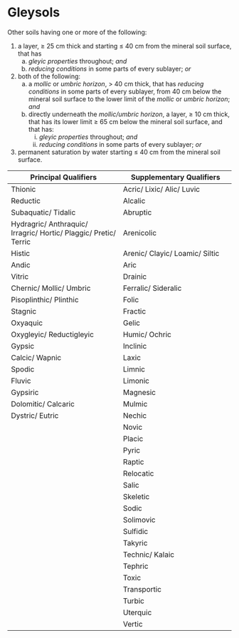 # Gleysols {#key-gleysols}

::: grid
::: g-col-4
Other soils having one or more of the following:

1.  a layer, ≥ 25 cm thick and starting ≤ 40 cm from the mineral soil surface, that has
    a.  *gleyic properties* throughout; *and*
    b.  *reducing conditions* in some parts of every sublayer; *or*
2.  both of the following:
    a.  a *mollic* or *umbric horizon*, \> 40 cm thick, that has *reducing conditions* in some parts of every sublayer, from 40 cm below the mineral soil surface to the lower limit of the *mollic* or *umbric horizon*; *and*
    b.  directly underneath the *mollic/umbric horizon*, a layer, ≥ 10 cm thick, that has its lower limit ≥ 65 cm below the mineral soil surface, and that has:
        i.  *gleyic properties* throughout; *and*
        ii. *reducing conditions* in some parts of every sublayer; *or*
3.  permanent saturation by water starting ≤ 40 cm from the mineral soil surface.
:::

::: g-col-8
| Principal Qualifiers                                              | Supplementary Qualifiers        |
|------------------------------------|------------------------------------|
| Thionic                                                           | Acric/ Lixic/ Alic/ Luvic       |
| Reductic                                                          | Alcalic                         |
| Subaquatic/ Tidalic                                               | Abruptic                        |
| Hydragric/ Anthraquic/ Irragric/ Hortic/ Plaggic/ Pretic/ Terric  | Arenicolic                      |
| Histic                                                            | Arenic/ Clayic/ Loamic/ Siltic  |
| Andic                                                             | Aric                            |
| Vitric                                                            | Drainic                         |
| Chernic/ Mollic/ Umbric                                           | Ferralic/ Sideralic             |
| Pisoplinthic/ Plinthic                                            | Folic                           |
| Stagnic                                                           | Fractic                         |
| Oxyaquic                                                          | Gelic                           |
| Oxygleyic/ Reductigleyic                                          | Humic/ Ochric                   |
| Gypsic                                                            | Inclinic                        |
| Calcic/ Wapnic                                                    | Laxic                           |
| Spodic                                                            | Limnic                          |
| Fluvic                                                            | Limonic                         |
| Gypsiric                                                          | Magnesic                        |
| Dolomitic/ Calcaric                                               | Mulmic                          |
| Dystric/ Eutric                                                   | Nechic                          |
|                                                                   | Novic                           |
|                                                                   | Placic                          |
|                                                                   | Pyric                           |
|                                                                   | Raptic                          |
|                                                                   | Relocatic                       |
|                                                                   | Salic                           |
|                                                                   | Skeletic                        |
|                                                                   | Sodic                           |
|                                                                   | Solimovic                       |
|                                                                   | Sulfidic                        |
|                                                                   | Takyric                         |
|                                                                   | Technic/ Kalaic                 |
|                                                                   | Tephric                         |
|                                                                   | Toxic                           |
|                                                                   | Transportic                     |
|                                                                   | Turbic                          |
|                                                                   | Uterquic                        |
|                                                                   | Vertic                          |
:::
:::
